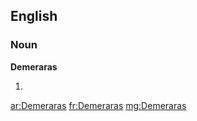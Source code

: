 ==English==

===Noun===
'''Demeraras'''

# {{plural of|[[Demerara]]}}

[[ar:Demeraras]]
[[fr:Demeraras]]
[[mg:Demeraras]]
